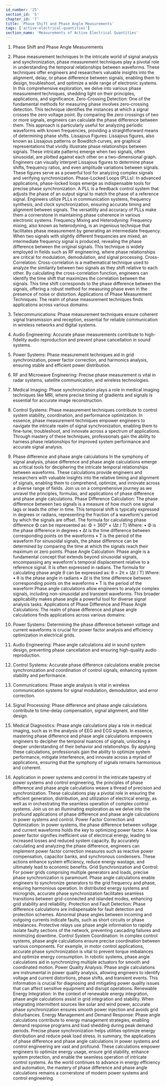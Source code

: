 ```yaml
---
id_number: '25'
section_id: '5'
chapter_id: '7'
title: 'Phase Shift and Phase Angle Measurements'
tags: ['active-electrical-quantities']
section_name: 'Measurements of Active Electrical Quantities'
---
```


1.	Phase Shift and Phase Angle Measurements
1. Phase measurement techniques
In the intricate world of signal analysis and synchronization, phase measurement techniques play a pivotal role in understanding the temporal relationships between waveforms. These techniques offer engineers and researchers valuable insights into the alignment, delay, or phase difference between signals, enabling them to design, troubleshoot, and optimize a wide range of electronic systems. In this comprehensive exploration, we delve into various phase measurement techniques, shedding light on their principles, applications, and significance.
Zero-Crossing Detection: One of the fundamental methods for measuring phase involves zero-crossing detection. This technique identifies the instances at which a signal crosses the zero voltage point. By comparing the zero crossings of two or more signals, engineers can calculate the phase difference between them. This approach is particularly useful for analyzing periodic waveforms with known frequencies, providing a straightforward means of determining phase shifts.
Lissajous Figures: Lissajous figures, also known as Lissajous patterns or Bowditch curves, are graphical representations that vividly illustrate phase relationships between signals. These intricate patterns emerge when two signals, often sinusoidal, are plotted against each other on a two-dimensional graph. Engineers can visually interpret Lissajous figures to determine phase shifts, frequency ratios, and even amplitude variations between signals. These figures serve as a powerful tool for analyzing complex signals and verifying synchronization.
Phase-Locked Loops (PLLs): In advanced applications, phase-locked loops emerge as indispensable tools for precise phase synchronization. A PLL is a feedback control system that adjusts the phase of an output signal to match the phase of a reference signal. Engineers utilize PLLs in communication systems, frequency synthesis, and clock synchronization, ensuring accurate timing and alignment between signals. The versatility and accuracy of PLLs make them a cornerstone in maintaining phase coherence in various electronic systems.
Frequency Mixing and Heterodyning: Frequency mixing, also known as heterodyning, is an ingenious technique that facilitates phase measurement by generating an intermediate frequency. When two signals with slightly different frequencies are mixed, an intermediate frequency signal is produced, revealing the phase difference between the original signals. This technique is widely employed in fields such as RF engineering, where phase relationships are critical for modulation, demodulation, and signal processing.
Cross-Correlation: Cross-correlation is a mathematical technique used to analyze the similarity between two signals as they shift relative to each other. By calculating the cross-correlation function, engineers can identify the time shift that maximizes the correlation between the signals. This time shift corresponds to the phase difference between the signals, offering a robust method for measuring phase even in the presence of noise or distortion.
Applications of Phase Measurement Techniques: The realm of phase measurement techniques finds applications across various domains:
1.	Telecommunications: Phase measurement techniques ensure coherent signal transmission and reception, essential for reliable communication in wireless networks and digital systems.
2.	Audio Engineering: Accurate phase measurements contribute to high-fidelity audio reproduction and prevent phase cancellation in sound systems.
3.	Power Systems: Phase measurement techniques aid in grid synchronization, power factor correction, and harmonics analysis, ensuring stable and efficient power distribution.
4.	RF and Microwave Engineering: Precise phase measurement is vital in radar systems, satellite communication, and wireless technologies.
5.	Medical Imaging: Phase synchronization plays a role in medical imaging techniques like MRI, where precise timing of gradients and signals is essential for accurate image reconstruction.
6.	Control Systems: Phase measurement techniques contribute to control system stability, coordination, and performance optimization.
In essence, phase measurement techniques empower engineers to navigate the intricate realm of signal synchronization, enabling them to fine-tune, troubleshoot, and innovate across a spectrum of applications. Through mastery of these techniques, professionals gain the ability to harness phase relationships for improved system performance and accurate signal analysis.

2. Phase difference and phase angle calculations
In the symphony of signal analysis, phase difference and phase angle calculations emerge as critical tools for deciphering the intricate temporal relationships between waveforms. These calculations provide engineers and researchers with valuable insights into the relative timing and alignment of signals, enabling them to comprehend, optimize, and innovate across a diverse range of fields. Join us on a comprehensive journey as we unravel the principles, formulas, and applications of phase difference and phase angle calculations.
Phase Difference Calculation: The phase difference between two signals is a measure of how much one signal lags or leads the other in time. This temporal shift is typically expressed in degrees or radians, representing the fraction of a waveform's period by which the signals are offset. The formula for calculating phase difference Φ can be represented as:
Φ = 360° × (Δt / T)
Where:
•	Φ is the phase difference in degrees
•	Δt is the time difference between corresponding points on the waveforms
•	T is the period of the waveform
For sinusoidal signals, the phase difference can be determined by comparing the time at which the signals reach their maximum or zero points.
Phase Angle Calculation: Phase angle is a fundamental concept that extends beyond sinusoidal signals, encompassing any waveform's temporal displacement relative to a reference signal. It is often expressed in radians. The formula for calculating phase angle θ can be expressed as:
θ = 2π × (Δt / T)
Where:
•	θ is the phase angle in radians
•	Δt is the time difference between corresponding points on the waveforms
•	T is the period of the waveform
Phase angle calculations allow engineers to analyze complex signals, including non-sinusoidal and transient waveforms. This broader applicability makes phase angle a powerful tool for diverse signal analysis tasks.
Applications of Phase Difference and Phase Angle Calculations: The realm of phase difference and phase angle calculations finds applications across various domains:
1.	Power Systems: Determining the phase difference between voltage and current waveforms is crucial for power factor analysis and efficiency optimization in electrical grids.
2.	Audio Engineering: Phase angle calculations aid in sound system design, preventing phase cancellation and ensuring high-quality audio reproduction.
3.	Control Systems: Accurate phase difference calculations enable precise synchronization and coordination of control signals, enhancing system stability and performance.
4.	Communications: Phase angle analysis is vital in wireless communication systems for signal modulation, demodulation, and error correction.
5.	Signal Processing: Phase difference and phase angle calculations contribute to time-delay compensation, signal alignment, and filter design.
6.	Medical Diagnostics: Phase angle calculations play a role in medical imaging, such as in the analysis of EEG and ECG signals.
In essence, mastering phase difference and phase angle calculations empowers engineers to decipher the temporal nuances of signals, unlocking a deeper understanding of their behavior and relationships. By applying these calculations, professionals gain the ability to optimize system performance, mitigate interference, and innovate across a myriad of applications, ensuring that the symphony of signals remains harmonious and coherent.

3. Application in power systems and control
In the intricate tapestry of power systems and control engineering, the principles of phase difference and phase angle calculations weave a thread of precision and synchronization. These calculations play a pivotal role in ensuring the efficient generation, distribution, and utilization of electrical energy, as well as in orchestrating the seamless operation of complex control systems. Join us on an illuminating exploration as we delve into the profound applications of phase difference and phase angle calculations in power systems and control.
Power Factor Correction and Optimization: In power systems, the phase difference between voltage and current waveforms holds the key to optimizing power factor. A low power factor signifies inefficient use of electrical energy, leading to increased losses and reduced system capacity. By accurately calculating and analyzing the phase difference, engineers can implement power factor correction measures such as reactive power compensation, capacitor banks, and synchronous condensers. These actions enhance system efficiency, reduce energy wastage, and ultimately lead to economic benefits.
Grid Synchronization and Control: For power grids comprising multiple generators and loads, precise phase synchronization is paramount. Phase angle calculations enable engineers to synchronize generators to the grid frequency and phase, ensuring harmonious operation. In distributed energy systems and microgrids, accurate phase synchronization facilitates seamless transitions between grid-connected and islanded modes, enhancing grid stability and reliability.
Protection and Fault Detection: Phase difference calculations are indispensable for fault detection and protection schemes. Abnormal phase angles between incoming and outgoing currents indicate faults, such as short circuits or phase imbalances. Protective relays use phase angle information to rapidly isolate faulty sections of the network, preventing cascading failures and minimizing downtime.
Control System Coordination: In complex control systems, phase angle calculations ensure precise coordination between various components. For example, in motor control applications, accurate phase synchronization is vital to prevent torque imbalances and optimize energy consumption. In robotic systems, phase angle calculations aid in synchronizing multiple actuators for smooth and coordinated motion.
Power Quality Analysis: Phase angle calculations are instrumental in power quality analysis, allowing engineers to identify voltage and current distortions, phase shifts, and transient events. This information is crucial for diagnosing and mitigating power quality issues that can affect sensitive equipment and disrupt operations.
Renewable Energy Integration: In the context of renewable energy integration, phase angle calculations assist in grid integration and stability. When integrating intermittent sources like solar and wind power, accurate phase synchronization ensures smooth power injection and avoids grid disturbances.
Energy Management and Demand Response: Phase angle calculations contribute to energy management strategies, enabling demand response programs and load shedding during peak demand periods. Precise phase synchronization helps utilities optimize energy distribution and reduce peak load stress.
In summary, the applications of phase difference and phase angle calculations in power systems and control engineering are vast and profound. These calculations empower engineers to optimize energy usage, ensure grid stability, enhance system protection, and enable the seamless operation of intricate control systems. As the world continues to advance in energy efficiency and automation, the mastery of phase difference and phase angle calculations remains a cornerstone of modern power systems and control engineering.


